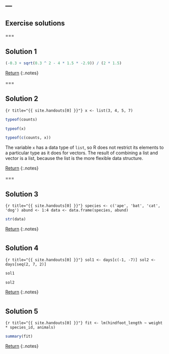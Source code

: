 ---
---

## Exercise solutions

===

## Solution 1

```r
(-0.3 + sqrt(0.3 ^ 2 - 4 * 1.5 * -2.9)) / (2 * 1.5)
```

[Return](#exercise-1)
{:.notes}

===

## Solution 2

```{r title="{{ site.handouts[0] }}"}
x <- list(3, 4, 5, 7)
```

```r
typeof(counts)
```
```r
typeof(x)
```
```r
typeof(c(counts, x))
```

The variable `x` has a data type of `list`, so R does not restrict its elements to a particular type as it does for vectors. The result of combining a list and vector is a list, because the list is the more flexible data structure.

[Return](#exercise-2)
{:.notes}

===

## Solution 3

```{r title="{{ site.handouts[0] }}"}
species <- c('ape', 'bat', 'cat', 'dog')
abund <- 1:4
data <- data.frame(species, abund)
```

```r
str(data)
```

[Return](#exercise-3)
{:.notes}

<!--
===

## Solution 4

```{r title="{{ site.handouts[0] }}"}
animals <- read.csv('data/animals.csv', stringsAsFactors = FALSE, na.strings = '')
animals$sex <- factor(animals$sex)
```

```r
str(animals)
```

[Return](#exercise-4)
{:.notes}
-->

===

## Solution 4

```{r title="{{ site.handouts[0] }}"}
sol1 <- days[c(-1, -7)]
sol2 <- days[seq(2, 7, 2)]
```

```r
sol1
```

```r
sol2
```

[Return](#exercise-4)
{:.notes}

<!--
===

## Solution 6

```{r title="{{ site.handouts[0] }}"}
first <- function(dat) {
    if (is.vector(dat)) {
        result <- dat[1]
    } else if (is.matrix(dat)) {
        result <- dat[1, 1]
    } else {
        result <- dat[1, ]
    }
    return(result)
}
```

```r
m <- matrix(1:9, nrow = 3, ncol = 3)
first(m)
```

[Return](#exercise-6)
{:.notes}

===

## Solution 7

```{r title="{{ site.handouts[0] }}"}
animals.hl_model <- lm(log(hindfoot_length) ~ log(weight), data = animals)
```

```r
coef(animals.hl_model)[2]
```


[Return](#exercise-8)
{:.notes}
-->

===

## Solution 5

```{r title="{{ site.handouts[0] }}"}
fit <- lm(hindfoot_length ~ weight * species_id, animals)
```

```r
summary(fit)
```

[Return](#exercise-5)
{:.notes}
